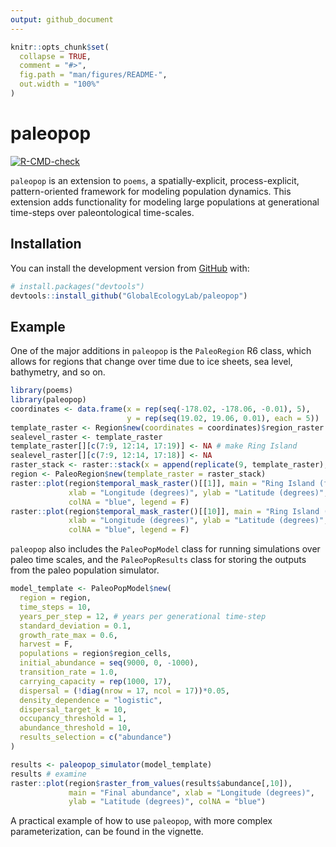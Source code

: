 ```yaml
---
output: github_document
---
```


<!-- README.md is generated from README.Rmd. Please edit that file -->

```r
knitr::opts_chunk$set(
  collapse = TRUE,
  comment = "#>",
  fig.path = "man/figures/README-",
  out.width = "100%"
)
```

# paleopop

<!-- badges: start -->
[![R-CMD-check](https://github.com/GlobalEcologyLab/paleopop/workflows/R-CMD-check/badge.svg)](https://github.com/GlobalEcologyLab/paleopop/actions)
<!-- badges: end -->

`paleopop` is an extension to `poems`, a spatially-explicit, process-explicit, pattern-oriented framework for modeling population dynamics. This extension adds functionality for modeling large populations at generational time-steps over paleontological time-scales. 

## Installation

You can install the development version from [GitHub](https://github.com/) with:

``` r
# install.packages("devtools")
devtools::install_github("GlobalEcologyLab/paleopop")
```
## Example

One of the major additions in `paleopop` is the `PaleoRegion` R6 class, which allows for regions that change over time due to ice sheets, sea level, bathymetry, and so on. 

```r
library(poems)
library(paleopop)
coordinates <- data.frame(x = rep(seq(-178.02, -178.06, -0.01), 5),
                          y = rep(seq(19.02, 19.06, 0.01), each = 5))
template_raster <- Region$new(coordinates = coordinates)$region_raster # full extent
sealevel_raster <- template_raster
template_raster[][c(7:9, 12:14, 17:19)] <- NA # make Ring Island
sealevel_raster[][c(7:9, 12:14, 17:18)] <- NA
raster_stack <- raster::stack(x = append(replicate(9, template_raster), sealevel_raster))
region <- PaleoRegion$new(template_raster = raster_stack)
raster::plot(region$temporal_mask_raster()[[1]], main = "Ring Island (first timestep)",
             xlab = "Longitude (degrees)", ylab = "Latitude (degrees)",
             colNA = "blue", legend = F)
raster::plot(region$temporal_mask_raster()[[10]], main = "Ring Island (last timestep)",
             xlab = "Longitude (degrees)", ylab = "Latitude (degrees)",
             colNA = "blue", legend = F)
```

`paleopop` also includes the `PaleoPopModel` class for running simulations over paleo time scales, and the `PaleoPopResults` class for storing the outputs from the paleo population simulator.

```r
model_template <- PaleoPopModel$new(
  region = region,
  time_steps = 10,
  years_per_step = 12, # years per generational time-step
  standard_deviation = 0.1,
  growth_rate_max = 0.6,
  harvest = F,
  populations = region$region_cells,
  initial_abundance = seq(9000, 0, -1000),
  transition_rate = 1.0,
  carrying_capacity = rep(1000, 17),
  dispersal = (!diag(nrow = 17, ncol = 17))*0.05,
  density_dependence = "logistic",
  dispersal_target_k = 10,
  occupancy_threshold = 1, 
  abundance_threshold = 10,
  results_selection = c("abundance")
)

results <- paleopop_simulator(model_template)
results # examine
raster::plot(region$raster_from_values(results$abundance[,10]),
             main = "Final abundance", xlab = "Longitude (degrees)", 
             ylab = "Latitude (degrees)", colNA = "blue")
```

A practical example of how to use `paleopop`, with more complex parameterization, can be found in the vignette.
